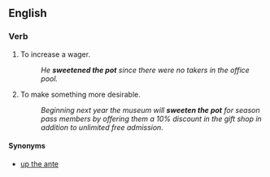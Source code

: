 ==English==

===Verb===
{{infl|en|verb|head=[[sweeten]] the [[pot]]}}

# {{context|idiom}} To increase a wager.
#: ''He '''sweetened the pot''' since there were no takers in the office pool.''
# {{context|idiom}} To make something more desirable.
#: ''Beginning next year the museum will '''sweeten the pot''' for season pass members by offering them a 10% discount in the gift shop in addition to unlimited free admission.''

====Synonyms====

* [[up the ante]]